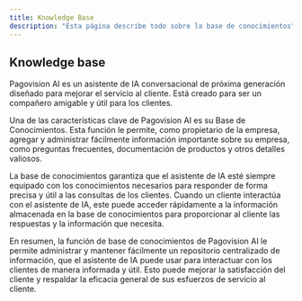 ```yaml
---
title: Knowledge Base
description: "Esta página describe todo sobre la base de conocimientos"
---
```


## Knowledge base

Pagovision AI es un asistente de IA conversacional de próxima generación diseñado para mejorar el servicio al cliente. Está creado para ser un compañero amigable y útil para los clientes.

Una de las características clave de Pagovision AI es su Base de Conocimientos. Esta función le permite, como propietario de la empresa, agregar y administrar fácilmente información importante sobre su empresa, como preguntas frecuentes, documentación de productos y otros detalles valiosos.

La base de conocimientos garantiza que el asistente de IA esté siempre equipado con los conocimientos necesarios para responder de forma precisa y útil a las consultas de los clientes. Cuando un cliente interactúa con el asistente de IA, este puede acceder rápidamente a la información almacenada en la base de conocimientos para proporcionar al cliente las respuestas y la información que necesita.

En resumen, la función de base de conocimientos de Pagovision AI le permite administrar y mantener fácilmente un repositorio centralizado de información, que el asistente de IA puede usar para interactuar con los clientes de manera informada y útil. Esto puede mejorar la satisfacción del cliente y respaldar la eficacia general de sus esfuerzos de servicio al cliente.
